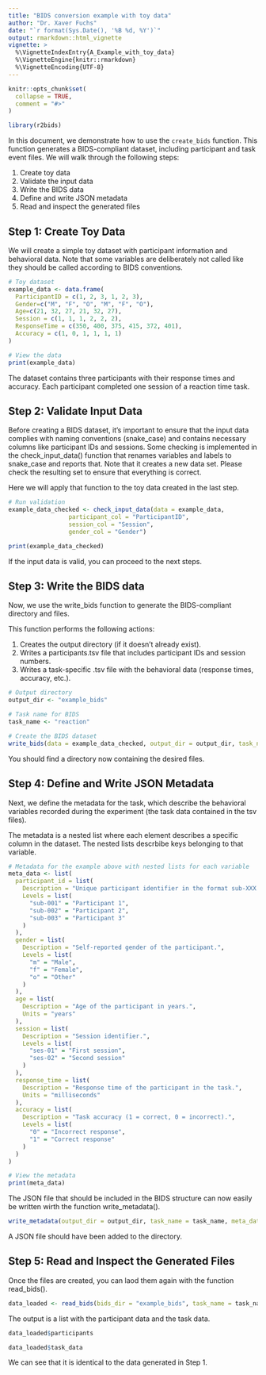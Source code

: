 ```yaml
---
title: "BIDS conversion example with toy data"
author: "Dr. Xaver Fuchs"
date: "`r format(Sys.Date(), '%B %d, %Y')`"
output: rmarkdown::html_vignette
vignette: >
  %\VignetteIndexEntry{A_Example_with_toy_data}
  %\VignetteEngine{knitr::rmarkdown}
  %\VignetteEncoding{UTF-8}
---
```


```r
knitr::opts_chunk$set(
  collapse = TRUE,
  comment = "#>"
)
```

```r
library(r2bids)
```


In this document, we demonstrate how to use the `create_bids` function. This function generates a BIDS-compliant dataset, including participant and task event files. We will walk through the following steps:

1. Create toy data
2. Validate the input data
3. Write the BIDS data
4. Define and write JSON metadata
5. Read and inspect the generated files

## Step 1: Create Toy Data

We will create a simple toy dataset with participant information and behavioral data.
Note that some variables are deliberately not called like they should be called according to BIDS conventions.

```r
# Toy dataset
example_data <- data.frame(
  ParticipantID = c(1, 2, 3, 1, 2, 3),
  Gender=c("M", "F", "O", "M", "F", "O"),
  Age=c(21, 32, 27, 21, 32, 27),
  Session = c(1, 1, 1, 2, 2, 2),
  ResponseTime = c(350, 400, 375, 415, 372, 401),
  Accuracy = c(1, 0, 1, 1, 1, 1)
)

# View the data
print(example_data)
```

The dataset contains three participants with their response times and accuracy. Each participant completed one session of a reaction time task.


## Step 2: Validate Input Data

Before creating a BIDS dataset, it's important to ensure that the input data complies with naming conventions (snake_case) and contains necessary columns like participant IDs and sessions. Some checking is implemented in the check_input_data() function that renames variables and labels to snake_case and reports that. Note that it creates a new data set. Please check the resulting set to ensure that everything is correct.

Here we will apply that function to the toy data created in the last step.

```r
# Run validation
example_data_checked <- check_input_data(data = example_data, 
                 participant_col = "ParticipantID", 
                 session_col = "Session", 
                 gender_col = "Gender")

print(example_data_checked)
```
If the input data is valid, you can proceed to the next steps.


## Step 3: Write the BIDS data
Now, we use the write_bids function to generate the BIDS-compliant directory and files.

This function performs the following actions:

1) Creates the output directory (if it doesn't already exist).
2) Writes a participants.tsv file that includes participant IDs and session numbers.
3) Writes a task-specific .tsv file with the behavioral data (response times, accuracy, etc.).

```r
# Output directory 
output_dir <- "example_bids"

# Task name for BIDS
task_name <- "reaction"

# Create the BIDS dataset
write_bids(data = example_data_checked, output_dir = output_dir, task_name = task_name, participant_info_cols = c("age", "gender"), file_suffix = "beh")

```
You should find a directory now containing the desired files. 

## Step 4: Define and Write JSON Metadata

Next, we define the metadata for the task, which describe the behavioral variables recorded during the experiment (the task data contained in the tsv files).


The metadata is a nested list where each element describes a specific column in the dataset. The nested lists descrbibe keys belonging to that variable. 

```r
# Metadata for the example above with nested lists for each variable
meta_data <- list(
  participant_id = list(
    Description = "Unique participant identifier in the format sub-XXX.",
    Levels = list(
      "sub-001" = "Participant 1",
      "sub-002" = "Participant 2",
      "sub-003" = "Participant 3"
    )
  ),
  gender = list(
    Description = "Self-reported gender of the participant.",
    Levels = list(
      "m" = "Male",
      "f" = "Female",
      "o" = "Other"
    )
  ),
  age = list(
    Description = "Age of the participant in years.",
    Units = "years"
  ),
  session = list(
    Description = "Session identifier.",
    Levels = list(
      "ses-01" = "First session",
      "ses-02" = "Second session"
    )
  ),
  response_time = list(
    Description = "Response time of the participant in the task.",
    Units = "milliseconds"
  ),
  accuracy = list(
    Description = "Task accuracy (1 = correct, 0 = incorrect).",
    Levels = list(
      "0" = "Incorrect response",
      "1" = "Correct response"
    )
  )
)

# View the metadata
print(meta_data)
```

The JSON file that should be included in the BIDS structure can now easily be written wirth the function write_metadata(). 

```r
write_metadata(output_dir = output_dir, task_name = task_name, meta_data = meta_data)
```

A JSON file should have been added to the directory. 


## Step 5: Read and Inspect the Generated Files

Once the files are created, you can laod them again with the function read_bids().

```r
data_loaded <- read_bids(bids_dir = "example_bids", task_name = task_name, file_suffix = "beh")
```
The output is a list with the participant data and the task data.

```r
data_loaded$participants
```

```r
data_loaded$task_data
```
We can see that it is identical to the data generated in Step 1. 
